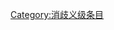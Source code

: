 {{catmore1|[[Wikipedia:地震专题|Wikipedia:地震专题]]}}
{{Articles by Quality|topic=地震|project=地震|format=TOC}}
{{emptycat}}

[[Category:消歧义级条目|Category:消歧义级条目]]